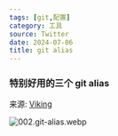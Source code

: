 ```yaml
---
tags: [git,配置]
category: 工具
source: Twitter
date: 2024-07-06
title: git alias
---
```


### 特别好用的三个 git alias

来源: [Viking](https://x.com/vikingmute/status/1809039941915324622?s=09&t=uYO26Ua57eTkXbjFXN1yWA)  

![002.git-alias.webp](https://img.mengpeng.tech/i/2024/11/24/6742f9ad78447.webp)
